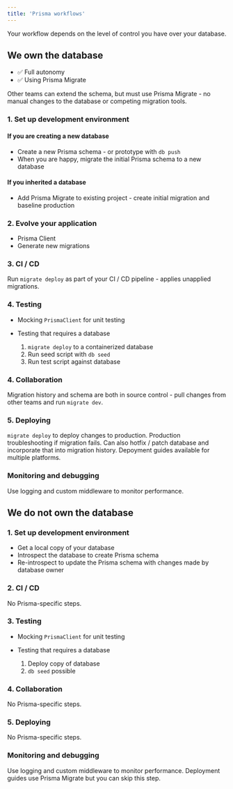 ```yaml
---
title: 'Prisma workflows'
---
```


<TopBlock>

Your workflow depends on the level of control you have over your database.

</TopBlock>

## We own the database

* ✅ Full autonomy
* ✅ Using Prisma Migrate

Other teams can extend the schema, but must use Prisma Migrate - no manual changes to the database or competing migration tools.

### 1. Set up development environment

#### If you are creating a new database

* Create a new Prisma schema - or prototype with `db push`
* When you are happy, migrate the initial Prisma schema to a new database

#### If you inherited a database

* Add Prisma Migrate to existing project - create initial migration and baseline production

### 2. Evolve your application

* Prisma Client
* Generate new migrations

### 3. CI / CD

Run `migrate deploy` as part of your CI / CD pipeline - applies unapplied migrations.

### 4. Testing

* Mocking `PrismaClient` for unit testing
* Testing that requires a database

   1. `migrate deploy` to a containerized database
   1. Run seed script with `db seed`
   1. Run test script against database

### 4. Collaboration

Migration history and schema are both in source control - pull changes from other teams and run `migrate dev`.

### 5. Deploying

`migrate deploy` to deploy changes to production. Production troubleshooting if migration fails. Can also hotfix / patch database and incorporate that into migration history. Depoyment guides available for multiple platforms.

### Monitoring and debugging

Use logging and custom middleware to monitor performance.

## We do not own the database

### 1. Set up development environment

* Get a local copy of your database
* Introspect the database to create Prisma schema
* Re-introspect to update the Prisma schema with changes made by database owner

### 2. CI / CD

No Prisma-specific steps.

### 3. Testing

* Mocking `PrismaClient` for unit testing
* Testing that requires a database

   1. Deploy copy of database
   1. `db seed` possible

### 4. Collaboration

No Prisma-specific steps.

### 5. Deploying

No Prisma-specific steps.

### Monitoring and debugging

Use logging and custom middleware to monitor performance. Deployment guides use Prisma Migrate but you can skip this step.